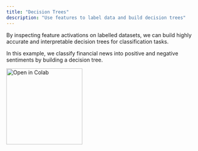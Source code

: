 ```yaml
---
title: "Decision Trees"
description: "Use features to label data and build decision trees"
---
```


By inspecting feature activations on labelled datasets, we can build highly accurate and interpretable decision trees for classification tasks.

In this example, we classify financial news into positive and negative sentiments by building a decision tree.

<a href="https://colab.research.google.com/drive/1DdmJRZaj4fUI5XPGMrJNzNAeOC0jQyW6" target="_blank">
  <img
    src="https://colab.research.google.com/assets/colab-badge.svg"
    alt="Open in Colab"
    width="200px"
    style={{ pointerEvents: "none" }}
  />
</a>
